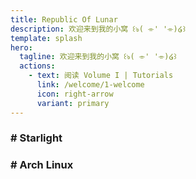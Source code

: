 ```yaml
---
title: Republic Of Lunar
description: 欢迎来到我的小窝 ꒰ঌ( ⌯' '⌯)໒꒱
template: splash
hero:
  tagline: 欢迎来到我的小窝 ꒰ঌ( ⌯' '⌯)໒꒱
  actions:
    - text: 阅读 Volume I | Tutorials
      link: /welcome/1-welcome
      icon: right-arrow
      variant: primary
---
```


 

### # Starlight
<LinkCard
  title="Starlight"
  description="了解什么是Starlight，如何部署等"
  href="/starlight/1-in"
/>

<CardGrid>
<LinkCard title="如何将 Starlight 部署到 Github Pages 上?" href="/starlight/2-gh-pages" />
<LinkCard title="如何将 Starlight 部署到 Cloudflare Pages 上?" href="/starlight/3-cloudflare" />
</CardGrid>

### # Arch Linux
<LinkCard
  title="Arch Linux"
  description="了解什么是Arch Linux，如何安装等"
  href="/arch/1-what_is_arch"
/>

<CardGrid>
  <LinkCard title="什么是 ArchLinux?" href="/arch/1-what_is_arch" />
  <LinkCard title="如何安装 ArchLinux?" href="/arch/3-install_arch" />
  <LinkCard title="获取 ArchISO 文件 (清华源)" href="https://mirrors.tuna.tsinghua.edu.cn/archlinux/iso/latest/archlinux-x86_64.iso" />
  <LinkCard title="获取 ArchISO 文件 (中科大)" href="https://mirrors.ustc.edu.cn/archlinux/iso/latest/archlinux-x86_64.iso" />
</CardGrid>
